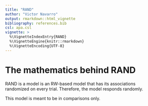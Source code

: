 ```yaml
---
title: "RAND"
author: "Victor Navarro"
output: rmarkdown::html_vignette
bibliography: references.bib
csl: apa.csl
vignette: >
  %\VignetteIndexEntry{RAND}
  %\VignetteEngine{knitr::rmarkdown}
  %\VignetteEncoding{UTF-8}
---
```


# The mathematics behind RAND

RAND is a model is an RW-based model that has its associations randomized on every trial.
Therefore, the model responds randomly.

This model is meant to be in comparisons only.